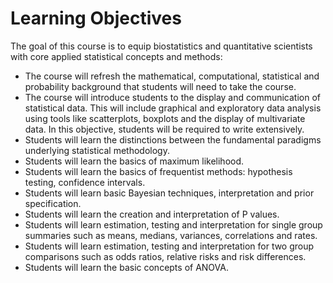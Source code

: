 Learning Objectives
=======================================
The goal of this course is to equip biostatistics and quantitative scientists with core applied statistical concepts and methods:

- The course will refresh the mathematical, computational, statistical and probability background that students will need to take the course.
- The course will introduce students to the display and communication of statistical data. This will include graphical and exploratory data analysis using tools like scatterplots, boxplots and the display of multivariate data. In this objective, students will be required to write extensively.
- Students will learn the distinctions between the fundamental paradigms underlying statistical methodology.
- Students will learn the basics of maximum likelihood.
- Students will learn the basics of frequentist methods: hypothesis testing, confidence intervals.
- Students will learn basic Bayesian techniques, interpretation and prior specification.
- Students will learn the creation and interpretation of P values.
- Students will learn estimation, testing and interpretation for single group summaries such as means, medians, variances, correlations and rates.
- Students will learn estimation, testing and interpretation for two group comparisons such as odds ratios, relative risks and risk differences.
- Students will learn the basic concepts of ANOVA.

